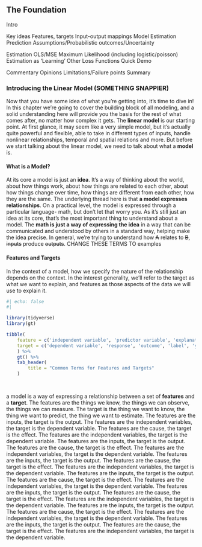## The Foundation {-}

Intro

Key ideas
    Features, targets
    Input-output mappings
    Model Estimation
    Prediction
    Assumptions/Probabilistic outcomes/Uncertainty

Estimation
    OLS/MSE
    Maximum Likelihood (including logistic/poisson)
    Estimation as ‘Learning’
    Other Loss Functions Quick Demo

Commentary
    Opinions
    Limitations/Failure points
    Summary

### Introducing the Linear Model  (SOMETHING SNAPPIER)


Now that you have some idea of what you're getting into, it's time to dive in! In this chapter we're going to cover the building block of all modeling, and a solid understanding here will provide you the basis for the rest of what comes after, no matter how complex it gets. The **linear model** is our starting point. At first glance, it may seem like a very simple model, but it's actually quite powerful and flexible, able to take in different types of inputs, handle nonlinear relationships, temporal and spatial relations and more.  But before we start talking about the linear model, we need to talk about what a **model** is.

#### What is a Model?

At its core a model is just an **idea**. It's a way of thinking about the world, about how things work, about how things are related to each other, about how things change over time, how things are different from each other, how they are the same. The underlying thread here is that **a model expresses relationships**.  On a practical level, the model is expressed through a particular language- math, but don't let that worry you. As it's still just an idea at its core, that's the most important thing to understand about a model.  The **math is just a way of expressing the idea** in a way that can be communicated and understood by others in a standard way, helping make the idea precise.  In general, we're trying to understand how ~~A~~ relates to ~~B~~, ~~inputs~~ produce ~~outputs~~. CHANGE THESE TERMS TO examples




#### Features and Targets

In the context of a model, how we specify the nature of the relationship depends on the context. In the interest generality, we'll refer to the target as what we want to explain, and features as those aspects of the data we will use to explain it.

```r
#| echo: false
#| 

library(tidyverse)
library(gt)

tibble(
    feature = c('independent variable', 'predictor variable', 'explanatory variable', 'covariate', 'x', 'input')
    target = c('dependent variable', 'response', 'outcome', 'label', 'y', 'output'),
    ) %>% 
    gt() %>% 
    tab_header(
        title = "Common Terms for Features and Targets"
    )

    
```

a model is a way of expressing a relationship between a set of **features** and a **target**.  The features are the things we know, the things we can observe, the things we can measure.  The target is the thing we want to know, the thing we want to predict, the thing we want to estimate.  The features are the inputs, the target is the output.  The features are the independent variables, the target is the dependent variable.  The features are the cause, the target is the effect.  The features are the independent variables, the target is the dependent variable.  The features are the inputs, the target is the output.  The features are the cause, the target is the effect.  The features are the independent variables, the target is the dependent variable.  The features are the inputs, the target is the output.  The features are the cause, the target is the effect.  The features are the independent variables, the target is the dependent variable.  The features are the inputs, the target is the output.  The features are the cause, the target is the effect.  The features are the independent variables, the target is the dependent variable.  The features are the inputs, the target is the output.  The features are the cause, the target is the effect.  The features are the independent variables, the target is the dependent variable.  The features are the inputs, the target is the output.  The features are the cause, the target is the effect.  The features are the independent variables, the target is the dependent variable.  The features are the inputs, the target is the output.  The features are the cause, the target is the effect.  The features are the independent variables, the target is the dependent variable.
